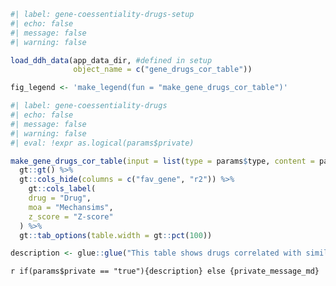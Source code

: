 ```r
#| label: gene-coessentiality-drugs-setup
#| echo: false
#| message: false
#| warning: false

load_ddh_data(app_data_dir, #defined in setup
              object_name = c("gene_drugs_cor_table"))

fig_legend <- 'make_legend(fun = "make_gene_drugs_cor_table")'
```


```r
#| label: gene-coessentiality-drugs
#| echo: false
#| message: false
#| warning: false
#| eval: !expr as.logical(params$private)

make_gene_drugs_cor_table(input = list(type = params$type, content = params$content)) %>% 
  gt::gt() %>% 
  gt::cols_hide(columns = c("fav_gene", "r2")) %>% 
    gt::cols_label(
    drug = "Drug", 
    moa = "Mechansims", 
    z_score = "Z-score"
  ) %>% 
  gt::tab_options(table.width = gt::pct(100))

description <- glue::glue("This table shows drugs correlated with similar cell dependency profiles as {params$content}.")
```
`r if(params$private == "true"){description} else {private_message_md}`  
